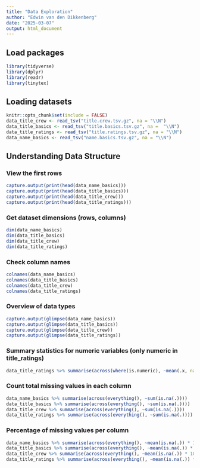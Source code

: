 ```yaml
---
title: "Data Exploration"
author: "Edwin van den Dikkenberg"
date: "2025-03-07"
output: html_document
---
```


## Load packages
```r
library(tidyverse)
library(dplyr)
library(readr)
library(tinytex)

```

## Loading datasets
```r
knitr::opts_chunk$set(include = FALSE)
data_title_crew <- read_tsv("title.crew.tsv.gz", na = "\\N")
data_title_basics <- read_tsv("title.basics.tsv.gz", na =  "\\N")
data_title_ratings <- read_tsv("title.ratings.tsv.gz", na = "\\N")
data_name_basics <- read_tsv("name.basics.tsv.gz", na = "\\N")
```


## Understanding Data Structure
### View the first rows 
```r
capture.output(print(head(data_name_basics)))
capture.output(print(head(data_title_basics)))
capture.output(print(head(data_title_crew)))
capture.output(print(head(data_title_ratings)))
```

### Get dataset dimensions (rows, columns)
```r
dim(data_name_basics)
dim(data_title_basics)
dim(data_title_crew)
dim(data_title_ratings)
```

### Check column names
```r
colnames(data_name_basics)
colnames(data_title_basics)
colnames(data_title_crew)
colnames(data_title_ratings)
```

### Overview of data types
```r
capture.output(glimpse(data_name_basics))
capture.output(glimpse(data_title_basics))
capture.output(glimpse(data_title_crew))
capture.output(glimpse(data_title_ratings))
```

### Summary statistics for numeric variables (only numeric in title_ratings)
```r
data_title_ratings %>% summarise(across(where(is.numeric), ~mean(.x, na.rm = TRUE)))
```

### Count total missing values in each column
```r
data_name_basics %>% summarise(across(everything(), ~sum(is.na(.))))
data_title_basics %>% summarise(across(everything(), ~sum(is.na(.))))
data_title_crew %>% summarise(across(everything(), ~sum(is.na(.))))
data_title_ratings %>% summarise(across(everything(), ~sum(is.na(.))))
```

### Percentage of missing values per column
```r
data_name_basics %>% summarise(across(everything(), ~mean(is.na(.)) * 100))
data_title_basics %>% summarise(across(everything(), ~mean(is.na(.)) * 100))
data_title_crew %>% summarise(across(everything(), ~mean(is.na(.)) * 100))
data_title_ratings %>% summarise(across(everything(), ~mean(is.na(.)) * 100))
```

